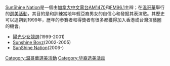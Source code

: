 [[SunShine_Nation|SunShine Nation]]是一個由[[加拿大中文電台AM1470|加拿大中文電台AM1470]]和[[AM1470|FM96.1]]主辨；在[[温哥華|温哥華]]舉行的[[選美活動|選美活動]]，其目的是和訓練當地年輕亞裔男女的自信心和發掘其表演慾。其歷史可以追朔到1999年，歴年的参賽者和得獎者有很多都獲得加入香港或台灣演藝圈的機會。

*[[陽光少女競選|陽光少女競選]](1999-2001)
*[[Sunshine_Boyz|Sunshine Boyz]](2002-2005)
*[[SunShine_Nation|SunShine Nation]](2006-)

[[Category:温哥華選美活動|Category:温哥華選美活動]]
[[Category:华裔选美活动|Category:华裔选美活动]]